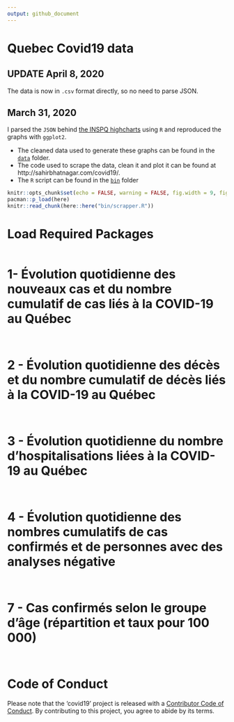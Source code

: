 ```yaml
---
output: github_document
---
```


<!-- README.md is generated from README.Rmd. Please edit that file -->


# Quebec Covid19 data 

## UPDATE April 8, 2020

The data is now in `.csv` format directly, so no need to parse JSON.


## March 31, 2020

I parsed the `JSON` behind [the INSPQ highcharts](https://www.inspq.qc.ca/covid-19/donnees) using `R` and reproduced the graphs with `ggplot2`. 

* The cleaned data used to generate these graphs can be found in the [`data`](https://github.com/sahirbhatnagar/covid19/tree/master/data) folder.  
* The code used to scrape the data, clean it and plot it can be found at http://sahirbhatnagar.com/covid19/.  
* The `R` script can be found in the [`bin`](https://github.com/sahirbhatnagar/covid19/tree/master/bin) folder

```r
knitr::opts_chunk$set(echo = FALSE, warning = FALSE, fig.width = 9, fig.height = 8, collapse = TRUE)
pacman::p_load(here)
knitr::read_chunk(here::here("bin/scrapper.R"))
```


# Load Required Packages {-}

```r
```




# 1- Évolution quotidienne des nouveaux cas et du nombre cumulatif de cas liés à la COVID-19 au Québec {-}

```r
```

```r
```



# 2 - Évolution quotidienne des décès et du nombre cumulatif de décès liés à la COVID-19 au Québec {-}

```r
```

```r
```



# 3 - Évolution quotidienne du nombre d'hospitalisations liées à la COVID-19 au Québec {-}

```r
```

```r
```



# 4 - Évolution quotidienne des nombres cumulatifs de cas confirmés et de personnes avec des analyses négative {-}

```r
```

```r
```



# 7 - Cas confirmés selon le groupe d'âge (répartition et taux pour 100 000) {-}


```r
```

```r
```




# Code of Conduct

Please note that the 'covid19' project is released with a
[Contributor Code of Conduct](CODE_OF_CONDUCT.md).
By contributing to this project, you agree to abide by its terms.
